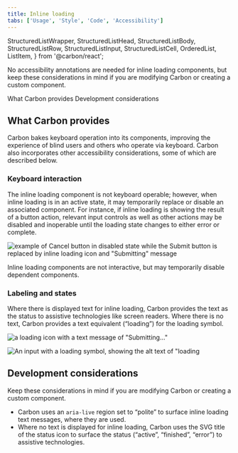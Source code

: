 ```yaml
---
title: Inline loading
tabs: ['Usage', 'Style', 'Code', 'Accessibility']
---
```



  StructuredListWrapper,
  StructuredListHead,
  StructuredListBody,
  StructuredListRow,
  StructuredListInput,
  StructuredListCell,
  OrderedList,
  ListItem,
} from '@carbon/react';

<PageDescription>

No accessibility annotations are needed for inline loading components, but keep
these considerations in mind if you are modifying Carbon or creating a custom
component.

</PageDescription>

<AnchorLinks>

<AnchorLink>What Carbon provides</AnchorLink>
<AnchorLink>Development considerations</AnchorLink>

</AnchorLinks>

<A11yStatusTable components="Inline loading" />

## What Carbon provides

Carbon bakes keyboard operation into its components, improving the experience of
blind users and others who operate via keyboard. Carbon also incorporates other
accessibility considerations, some of which are described below.

### Keyboard interaction

The inline loading component is not keyboard operable; however, when inline
loading is in an active state, it may temporarily replace or disable an
associated component. For instance, if inline loading is showing the result of a
button action, relevant input controls as well as other actions may be disabled
and inoperable until the loading state changes to either error or complete.

<Row>
<Column colLg={8}>

![example of Cancel button in disabled state while the Submit button is replaced by inline loading icon and "Submitting" message](images/inline-loading-accessibility-1.png)

<Caption>
  Inline loading components are not interactive, but may temporarily disable
  dependent components.
</Caption>

</Column>
</Row>

### Labeling and states

Where there is displayed text for inline loading, Carbon provides the text as
the status to assistive technologies like screen readers. Where there is no
text, Carbon provides a text equivalent (“loading”) for the loading symbol.

<DoDontRow>
  <DoDont type="do" caption="Inline loading text is provided to assistive technologies.">

![a loading icon with a text message of "Submitting..."](images/inline-loading-accessibility-2.png)

  </DoDont>
  <DoDont type="do" caption="Where there is no text, Carbon provides a text equivalent for the loading symbol.">

![An input with a loading symbol, showing the alt text of "loading](images/inline-loading-accessibility-3.png)

  </DoDont>
</DoDontRow>

## Development considerations

Keep these considerations in mind if you are modifying Carbon or creating a
custom component.

- Carbon uses an `aria-live` region set to “polite” to surface inline loading
  text messages, where they are used.
- Where no text is displayed for inline loading, Carbon uses the SVG title of
  the status icon to surface the status (“active”, “finished”, “error”) to
  assistive technologies.
